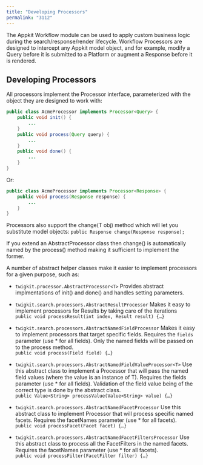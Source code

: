 ```yaml
---
title: "Developing Processors"
permalink: "3112"
---
```


The Appkit Workflow module can be used to apply custom business logic during the search/response/render lifecycle. Workflow Processors are designed to intercept any Appkit model object, and for example, modify a Query before it is submitted to a Platform or augment a Response before it is rendered.

## Developing Processors

All processors implement the Processor interface, parameterized with the object they are designed to work with:

```java
public class AcmeProcessor implements Processor<Query> {
    public void init() {
        ...
    }
    public void process(Query query) {
        ...
    }
    public void done() {
        ...
    }
}
```

Or:

```java
public class AcmeProcessor implements Processor<Response> {
    public void process(Response response) {
        ...
    }
}
```

Processors also support the change(T obj) method which will let you substitute model objects:
`public Response change(Response response);`

<Note>
If you extend an AbstractProcessor class then change() is automatically named by the process() method making it sufficient to implement the former.
</Note>

A number of abstract helper classes make it easier to implement processors for a given purpose, such as:

- `twigkit.processor.AbstractProcessor<T>`
    Provides abstract implmentations of init() and done() and handles setting parameters.

- `twigkit.search.processors.AbstractResultProcessor`
    Makes it easy to implement processors for Results by taking care of the iterations  
    `public void processResult(int index, Result result) {…​}`

- `twigkit.search.processors.AbstractNamedFieldProcessor`
    Makes it easy to implement processors that target specific fields. Requires the `fields` parameter (use * for all fields). Only the named fields will be passed on to the process method.  
    `public void process(Field field) {…​}`

- `twigkit.search.processors.AbstractNamedFieldValueProcessor<T>`
    Use this abstract class to implement a Processor that will pass the named field values (where the value is an instance of T). Requires the fields parameter (use * for all fields). Validation of the field value being of the correct type is done by the abstract class.  
    `public Value<String> processValue(Value<String> value) {…​}`

- `twigkit.search.processors.AbstractNamedFacetProcessor`
    Use this abstract class to implement Processor that will process specific named facets. Requires the facetNames parameter (use * for all facets).  
    `public void processFacet(Facet facet) {…​}`

- `twigkit.search.processors.AbstractNamedFacetFiltersProcessor`
    Use this abstract class to process all the FacetFilters in the named facets. Requires the facetNames parameter (use * for all facets).  
    `public void processFilter(FacetFilter filter) {…​}`